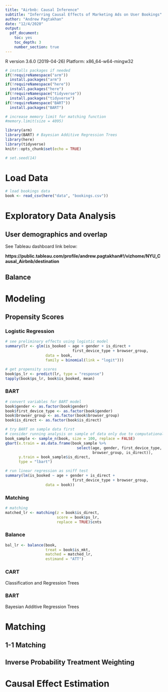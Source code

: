 ```yaml
---
title: "Airbnb: Causal Inference"
subtitle: "Inferring Causal Effects of Marketing Ads on User Bookings"
author: "Andrew Pagtakhan"
date: "12/4/2020"
output:
  pdf_document:
    toc: yes
    toc_depth: 3
    number_section: true
---
```


R version 3.6.0 (2019-04-26)
Platform: x86_64-w64-mingw32

```r
# installs packages if needed
if(!requireNamespace("arm"))
  install.packages("arm")
if(!requireNamespace("here"))
  install.packages("here")
if(!requireNamespace("tidyverse"))
  install.packages("tidyverse")
if(!requireNamespace("BART"))
  install.packages("BART")

# increase memory limit for matching function
#memory.limit(size = 4095)
```

```r
library(arm)
library(BART) # Bayesian Additive Regression Trees
library(here)
library(tidyverse)
knitr::opts_chunk$set(echo = TRUE)

# set.seed(14)
```


# Load Data

```r
# load bookings data
book <- read_csv(here("data", "bookings.csv"))
```

# Exploratory Data Analysis

## User demographics and overlap
See Tableau dashboard link below:

**https://public.tableau.com/profile/andrew.pagtakhan#!/vizhome/NYU_Causal_Airbnb/destination**

## Balance


# Modeling

## Propensity Scores

### Logistic Regression

```r
# see preliminary effects using logistic model
summary(lr <- glm(is_booked ~ age + gender + is_direct + 
                              first_device_type + browser_group, 
                  data = book, 
                  family = binomial(link = "logit")))

# get propensity scores
book$ps_lr <- predict(lr, type = "response")
tapply(book$ps_lr, book$is_booked, mean)
```

### BART

```r
# convert variables for BART model
book$gender <- as.factor(book$gender)
book$first_device_type <- as.factor(book$gender)
book$browser_group <- as.factor(book$browser_group)
book$is_direct <- as.factor(book$is_direct)
```

```r
# try BART on sample data first
# consider running analysis on sample of data only due to computational limits
book_sample <- sample_n(book, size = 100, replace = FALSE)
gbart(x.train = as.data.frame(book_sample %>% 
                                select(age, gender, first_device_type, 
                                       browser_group, is_direct)), 
      y.train = book_sample$is_direct,
      type = "lbart")
```


```r
# run linear regression as sniff test
summary(lm(is_booked ~ age + gender + is_direct + 
                              first_device_type + browser_group, 
                  data = book))
```


### Matching
```r
# matching
matched_lr <- matching(z = book$is_direct, 
                       score = book$ps_lr, 
                       replace = TRUE)$cnts
```


### Balance
```r
bal_lr <- balance(book, 
                  treat = book$is_mkt, 
                  matched = matched_lr, 
                  estimand = "ATT")
```



### CART
Classification and Regression Trees


### BART
Bayesian Additive Regression Trees

# Matching

## 1-1 Matching

## Inverse Probability Treatment Weighting

# Causal Effect Estimation